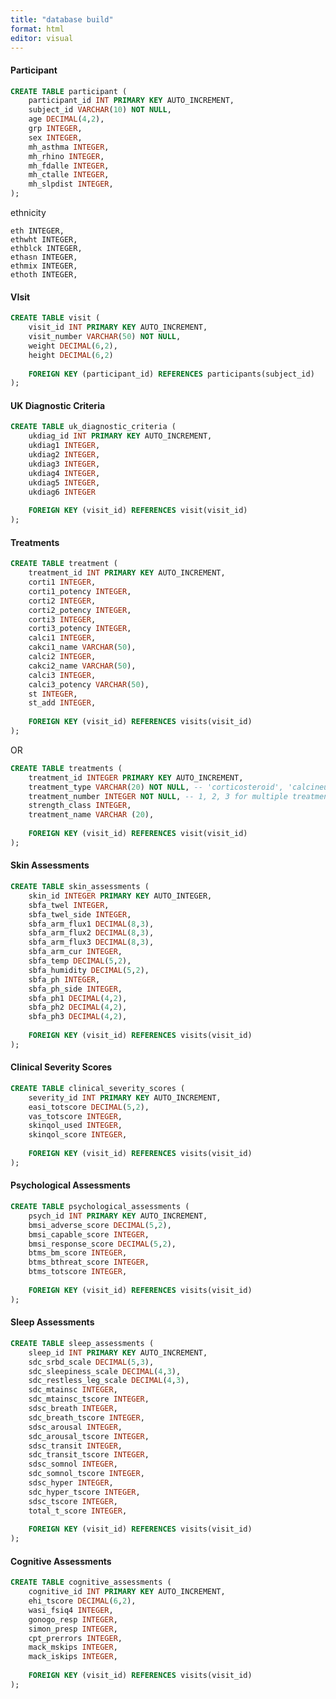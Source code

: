 ```yaml
---
title: "database build"
format: html
editor: visual
---
```


#### Participant

```sql
CREATE TABLE participant (
    participant_id INT PRIMARY KEY AUTO_INCREMENT,
    subject_id VARCHAR(10) NOT NULL,
    age DECIMAL(4,2),
    grp INTEGER,
    sex INTEGER,
    mh_asthma INTEGER,
    mh_rhino INTEGER,
    mh_fdalle INTEGER,
    mh_ctalle INTEGER,
    mh_slpdist INTEGER,
);
```

ethnicity

```         
eth INTEGER,
ethwht INTEGER,
ethblck INTEGER,
ethasn INTEGER,
ethmix INTEGER,
ethoth INTEGER,
```

#### VIsit

```sql
CREATE TABLE visit (
    visit_id INT PRIMARY KEY AUTO_INCREMENT,
    visit_number VARCHAR(50) NOT NULL,
    weight DECIMAL(6,2),
    height DECIMAL(6,2)
    
    FOREIGN KEY (participant_id) REFERENCES participants(subject_id)
);
```

#### UK Diagnostic Criteria

```sql
CREATE TABLE uk_diagnostic_criteria (
    ukdiag_id INT PRIMARY KEY AUTO_INCREMENT,
    ukdiag1 INTEGER,
    ukdiag2 INTEGER,
    ukdiag3 INTEGER,
    ukdiag4 INTEGER,
    ukdiag5 INTEGER,
    ukdiag6 INTEGER
    
    FOREIGN KEY (visit_id) REFERENCES visit(visit_id)
);
```

#### Treatments

```sql
CREATE TABLE treatment (
    treatment_id INT PRIMARY KEY AUTO_INCREMENT,
    corti1 INTEGER,
    corti1_potency INTEGER,
    corti2 INTEGER,
    corti2_potency INTEGER,
    corti3 INTEGER,
    corti3_potency INTEGER,
    calci1 INTEGER,
    cakci1_name VARCHAR(50),
    calci2 INTEGER,
    cakci2_name VARCHAR(50),
    calci3 INTEGER,
    calci3_potency VARCHAR(50),
    st INTEGER,
    st_add INTEGER,
    
    FOREIGN KEY (visit_id) REFERENCES visits(visit_id)
);
```

OR

```sql

CREATE TABLE treatments (
    treatment_id INTEGER PRIMARY KEY AUTO_INCREMENT,
    treatment_type VARCHAR(20) NOT NULL, -- 'corticosteroid', 'calcineurin'
    treatment_number INTEGER NOT NULL, -- 1, 2, 3 for multiple treatments
    strength_class INTEGER,
    treatment_name VARCHAR (20),
    
    FOREIGN KEY (visit_id) REFERENCES visit(visit_id)
);
```

#### Skin Assessments

```sql
CREATE TABLE skin_assessments (
    skin_id INTEGER PRIMARY KEY AUTO_INTEGER,
    sbfa_twel INTEGER,
    sbfa_twel_side INTEGER,
    sbfa_arm_flux1 DECIMAL(8,3),
    sbfa_arm_flux2 DECIMAL(8,3),
    sbfa_arm_flux3 DECIMAL(8,3),
    sbfa_arm_cur INTEGER,
    sbfa_temp DECIMAL(5,2),
    sbfa_humidity DECIMAL(5,2),
    sbfa_ph INTEGER,
    sbfa_ph_side INTEGER,
    sbfa_ph1 DECIMAL(4,2),
    sbfa_ph2 DECIMAL(4,2),
    sbfa_ph3 DECIMAL(4,2),
    
    FOREIGN KEY (visit_id) REFERENCES visits(visit_id)
);
```

#### Clinical Severity Scores

```sql
CREATE TABLE clinical_severity_scores (
    severity_id INT PRIMARY KEY AUTO_INCREMENT,
    easi_totscore DECIMAL(5,2),
    vas_totscore INTEGER,
    skinqol_used INTEGER,
    skinqol_score INTEGER,
    
    FOREIGN KEY (visit_id) REFERENCES visits(visit_id)
);
```

#### Psychological Assessments

```sql
CREATE TABLE psychological_assessments (
    psych_id INT PRIMARY KEY AUTO_INCREMENT,
    bmsi_adverse_score DECIMAL(5,2),
    bmsi_capable_score INTEGER,
    bmsi_response_score DECIMAL(5,2),
    btms_bm_score INTEGER,
    btms_bthreat_score INTEGER,
    btms_totscore INTEGER,
    
    FOREIGN KEY (visit_id) REFERENCES visits(visit_id)
);
```

#### Sleep Assessments

```sql
CREATE TABLE sleep_assessments (
    sleep_id INT PRIMARY KEY AUTO_INCREMENT,
    sdc_srbd_scale DECIMAL(5,3),
    sdc_sleepiness_scale DECIMAL(4,3),
    sdc_restless_leg_scale DECIMAL(4,3),
    sdc_mtainsc INTEGER,
    sdc_mtainsc_tscore INTEGER,
    sdsc_breath INTEGER,
    sdc_breath_tscore INTEGER,
    sdsc_arousal INTEGER,
    sdc_arousal_tscore INTEGER,
    sdsc_transit INTEGER,
    sdc_transit_tscore INTEGER,
    sdsc_somnol INTEGER,
    sdc_somnol_tscore INTEGER,
    sdsc_hyper INTEGER,
    sdc_hyper_tscore INTEGER,
    sdsc_tscore INTEGER,
    total_t_score INTEGER,
    
    FOREIGN KEY (visit_id) REFERENCES visits(visit_id)
);
```

#### Cognitive Assessments

```sql

CREATE TABLE cognitive_assessments (
    cognitive_id INT PRIMARY KEY AUTO_INCREMENT,
    ehi_tscore DECIMAL(6,2),
    wasi_fsiq4 INTEGER,
    gonogo_resp INTEGER,
    simon_presp INTEGER,
    cpt_prerrors INTEGER,
    mack_mskips INTEGER,
    mack_iskips INTEGER,
    
    FOREIGN KEY (visit_id) REFERENCES visits(visit_id)
);
```

